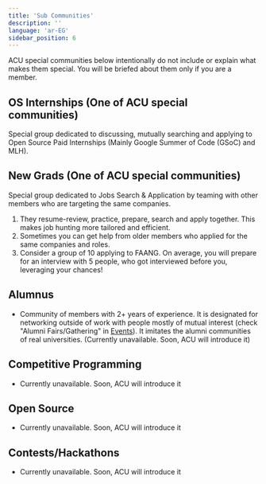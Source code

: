 ```yaml
---
title: 'Sub Communities'
description: ''
language: 'ar-EG'
sidebar_position: 6
---
```


ACU special communities below intentionally do not include or explain what makes them special. You will be briefed about them only if you are a member.

## OS Internships (One of ACU special communities)

Special group dedicated to discussing, mutually searching and applying to Open Source Paid Internships (Mainly Google Summer of Code (GSoC) and MLH).

## New Grads (One of ACU special communities)

Special group dedicated to Jobs Search & Application by teaming with other members who are targeting the same companies.

1. They resume-review, practice, prepare, search and apply together. This makes job hunting more tailored and efficient.
2. Sometimes you can get help from older members who applied for the same companies and roles.
3. Consider a group of 10 applying to FAANG. On average, you will prepare for an interview with 5 people, who got interviewed before you, leveraging your chances!

## Alumnus

-   Community of members with 2+ years of experience. It is designated for networking outside of work with people mostly of mutual interest (check "Alumni Fairs/Gathering" in [Events](/services/community/events)). It imitates the alumni communities of real universities. (Currently unavailable. Soon, ACU will introduce it)

## Competitive Programming

-   Currently unavailable. Soon, ACU will introduce it

## Open Source

-   Currently unavailable. Soon, ACU will introduce it

## Contests/Hackathons

-   Currently unavailable. Soon, ACU will introduce it
